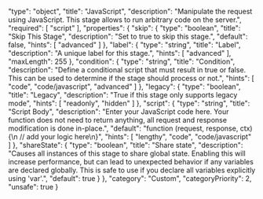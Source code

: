   "type": "object",
  "title": "JavaScript",
  "description": "Manipulate the request using JavaScript. This stage allows to run arbitrary code on the server.",
  "required": [
    "script"
  ],
  "properties": {
    "skip": {
      "type": "boolean",
      "title": "Skip This Stage",
      "description": "Set to true to skip this stage.",
      "default": false,
      "hints": [
        "advanced"
      ]
    },
    "label": {
      "type": "string",
      "title": "Label",
      "description": "A unique label for this stage.",
      "hints": [
        "advanced"
      ],
      "maxLength": 255
    },
    "condition": {
      "type": "string",
      "title": "Condition",
      "description": "Define a conditional script that must result in true or false. This can be used to determine if the stage should process or not.",
      "hints": [
        "code",
        "code/javascript",
        "advanced"
      ]
    },
    "legacy": {
      "type": "boolean",
      "title": "Legacy",
      "description": "True if this stage only supports legacy mode",
      "hints": [
        "readonly",
        "hidden"
      ]
    },
    "script": {
      "type": "string",
      "title": "Script Body",
      "description": "Enter your JavaScript code here. Your function does not need to return anything, all request and response modification is done in-place.",
      "default": "function (request, response, ctx) {\n  // add your logic here\n}",
      "hints": [
        "lengthy",
        "code",
        "code/javascript"
      ]
    },
    "shareState": {
      "type": "boolean",
      "title": "Share state",
      "description": "Causes all instances of this stage to share global state. Enabling this will increase performance, but can lead to unexpected behavior if any variables are declared globally. This is safe to use if you declare all variables explicitly using 'var'.",
      "default": true
    }
  },
  "category": "Custom",
  "categoryPriority": 2,
  "unsafe": true
}
